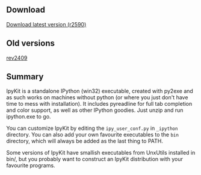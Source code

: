 == Download ==

[http://vivainio.googlepages.com/ipykit_r2590.zip Download latest version (r2590)]

== Old versions ==

[http://vivainio.googlepages.com/ipykit_r2409.zip rev2409]

== Summary ==

IpyKit is a standalone IPython (win32) executable, created with py2exe and as such works on machines without python (or where you just don't have time to mess with installation). It includes pyreadline for full tab completion and color support, as well as other IPython goodies. Just unzip and run ipython.exe to go.

You can customize IpyKit by editing the <code>ipy_user_conf.py</code> in <code>_ipython</code> directory. You can also add your own favourite executables to the <code>bin</code> directory, which will always be added as the last thing to PATH.

Some versions of IpyKit have smallish executables from UnxUtils installed in bin/, but you probably want to construct an IpyKit distribution with your favourite programs.